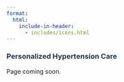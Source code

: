 ```yaml
---
format: 
  html:
    include-in-header: 
      - includes/icons.html
---
```


### [Personalized Hypertension Care]{style="color: #1E354B"}

Page coming soon. 

